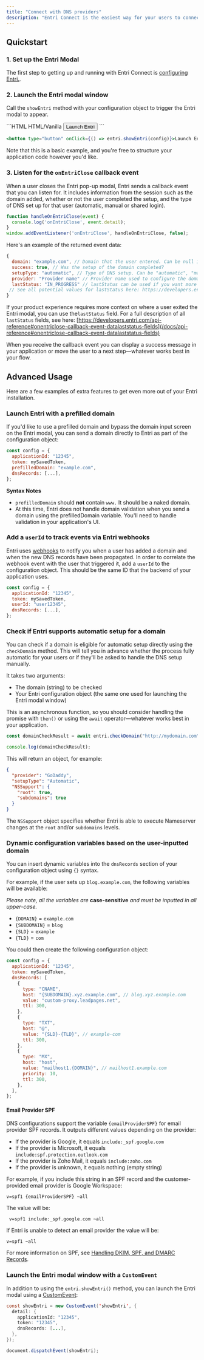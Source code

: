 ```yaml
---
title: "Connect with DNS providers"
description: "Entri Connect is the easiest way for your users to connect domains."
---
```


## Quickstart

### 1\. Set up the Entri Modal

The first step to getting up and running with Entri Connect is [configuring Entri.](/install).

### 2\. Launch the Entri modal window

Call the `showEntri` method with your configuration object to trigger the Entri modal to appear.

<CodeGroup>
```HTML HTML/Vanilla
<button type="button" onclick="entri.showEntri(config)">Launch Entri</button>
```

```jsx JSReact/JSX
<button type="button" onClick={() => entri.showEntri(config)}>Launch Entri</button>
```
</CodeGroup>

Note that this is a basic example, and you're free to structure your application code however you'd like.

### 3\. Listen for the `onEntriClose` callback event

When a user closes the Entri pop-up modal, Entri sends a callback event that you can listen for. It includes information from the session such as the domain added, whether or not the user completed the setup, and the type of DNS set up for that user (automatic, manual or shared login).

```JavaScript JavaScript
function handleOnEntriClose(event) {
  console.log('onEntriClose', event.detail);
}
window.addEventListener('onEntriClose', handleOnEntriClose, false);
```

Here's an example of the returned event data:

```JavaScript JavaScript
{
  domain: "example.com", // Domain that the user entered. Can be null if the user exits before entering a domain.
  success: true, // Was the setup of the domain completed?
  setupType: "automatic", // Type of DNS setup. Can be "automatic", "manual", "sharedLogin" or null if the user didn't reach the set up stage.
  provider: "Provider name" // Provider name used to configure the domain or "unknown" if it was not detected.
  lastStatus: "IN_PROGRESS" // lastStatus can be used if you want more information about where the user dropped off
 // See all potential values for lastStatus here: https://developers.entri.com/api-reference#onentriclose-callback-event-data   
}
```

If your product experience requires more context on where a user exited the Entri modal, you can use the`lastStatus` field. For a full description of all `lastStatus` fields, see here: [https://developers.entri.com/api-reference#onentriclose-callback-event-datalaststatus-fields](/docs/api-reference#onentriclose-callback-event-datalaststatus-fields)

When you receive the callback event you can display a success message in your application or move the user to a next step—whatever works best in your flow.

## Advanced Usage

Here are a few examples of extra features to get even more out of your Entri installation.

### Launch Entri with a prefilled domain

If you'd like to use a prefilled domain and bypass the domain input screen on the Entri modal, you can send a domain directly to Entri as part of the configuration object:

```JavaScript JavaScript
const config = {
  applicationId: "12345",
  token: mySavedToken,
  prefilledDomain: "example.com",
  dnsRecords: [...],
};
```

<Warning>
 
 **Syntax Notes**
 
 * `prefilledDomain` should **not** contain `www.` It should be a naked domain.
 * At this time, Entri does not handle domain validation when you send a domain using the prefilledDomain variable. You'll need to handle validation in your application's UI.
</Warning>

### Add a `userId` to track events via Entri webhooks

Entri uses [webhooks](/webhooks) to notify you when a user has added a domain and when the new DNS records have been propagated. In order to correlate the webhook event with the user that triggered it, add a `userId` to the configuration object. This should be the same ID that the backend of your application uses.

```JavaScript JavaScript
const config = {
  applicationId: "12345",
  token: mySavedToken,
  userId: "user12345",
  dnsRecords: [...],
};
```

### Check if Entri supports automatic setup for a domain

You can check if a domain is eligible for automatic setup directly using the `checkDomain` method. This will tell you in advance whether the process fully automatic for your users or if they'll be asked to handle the DNS setup manually.

It takes two arguments:

* The domain (string) to be checked
* Your Entri configuration object (the same one used for launching the Entri modal window)

This is an asynchronous function, so you should consider handling the promise with `then()` or using the `await` operator—whatever works best in your application.

```JavaScript JavaScript
const domainCheckResult = await entri.checkDomain("http://mydomain.com", config);

console.log(domainCheckResult);
```

This will return an object, for example:

```JSON JSON
{
  "provider": "GoDaddy",
  "setupType": "Automatic",
  "NSSupport": {
    "root": true,
    "subdomains": true
  }
}
```

The `NSSupport` object specifies whether Entri is able to execute Nameserver changes at the `root` and/or `subdomains` levels. 

### Dynamic configuration variables based on the user-inputted domain

You can insert dynamic variables into the `dnsRecords` section of your configuration object using `{}` syntax.

For example, if the user sets up `blog.example.com`, the following variables will be available:

<Note>_Please note, all the variables are_ **case-sensitive** _and must be inputted in all upper-case._</Note>

* `{DOMAIN}` \= `example.com`
* `{SUBDOMAIN}` \= `blog`
* `{SLD}` \= `example`
* `{TLD}` \= `com`

You could then create the following configuration object:

```JavaScript JavaScript
const config = {
  applicationId: "12345",
  token: mySavedToken,
  dnsRecords: [
    {
      type: "CNAME",
      host: "{SUBDOMAIN}.xyz.example.com", // blog.xyz.example.com
      value: "custom-proxy.leadpages.net",
      ttl: 300,
    },
    {
      type: "TXT",
      host: "@",
      value: "{SLD}-{TLD}", // example-com
      ttl: 300,
    },
    {
      type: "MX",
      host: "host",
      value: "mailhost1.{DOMAIN}", // mailhost1.example.com
      priority: 10,
      ttl: 300,
    },
  ],
};
```

#### Email Provider SPF

DNS configurations support the variable `{emailProviderSPF}` for email provider SPF records. It outputs different values depending on the provider:

* If the provider is Google, it equals `include:_spf.google.com`
* If the provider is Microsoft, it equals `include:spf.protection.outlook.com`
* If the provider is Zoho Mail, it equals `include:zoho.com`
* If the provider is unknown, it equals nothing (empty string)

For example, if you include this string in an SPF record and the customer-provided email provider is Google Workspace:

```
v=spf1 {emailProviderSPF} ~all
```

The value will be:

```
 v=spf1 include:_spf.google.com ~all
```

If Entri is unable to detect an email provider the value will be:

``` 
v=spf1 ~all
```

For more information on SPF, see [Handling DKIM, SPF, and DMARC Records](/handling-dkim-records).

### Launch the Entri modal window with a `CustomEvent`

In addition to using the `entri.showEntri()` method, you can launch the Entri modal using a [CustomEvent](https://developer.mozilla.org/en-US/Web/API/CustomEvent/CustomEvent):

```Java
const showEntri = new CustomEvent('showEntri', {
  detail: {
    applicationId: "12345",
    token: "12345",
    dnsRecords: [...],
  },
});

document.dispatchEvent(showEntri);
```